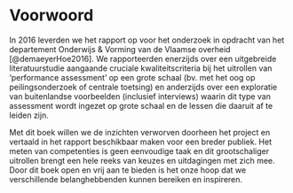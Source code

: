 # Voorwoord {.unnumbered}

In 2016 leverden we het rapport op voor het onderzoek in opdracht van het departement Onderwijs & Vorming van de Vlaamse overheid [@demaeyerHoe2016]. We rapporteerden enerzijds over een uitgebreide literatuurstudie aangaande cruciale kwaliteitscriteria bij het uitrollen van 'performance assessment' op een grote schaal (bv. met het oog op peilingsonderzoek of centrale toetsing) en anderzijds over een exploratie van buitenlandse voorbeelden (inclusief interviews) waarin dit type van assessment wordt ingezet op grote schaal en de lessen die daaruit af te leiden zijn. 

Met dit boek willen we de inzichten verworven doorheen het project en vertaald in het rapport beschikbaar maken voor een breder publiek. Het meten van competenties is geen eenvoudige taak en dit grootschaliger uitrollen brengt een hele reeks van keuzes en uitdagingen met zich mee. Door dit boek open en vrij aan te bieden is het onze hoop dat we verschillende belanghebbenden kunnen bereiken en inspireren. 